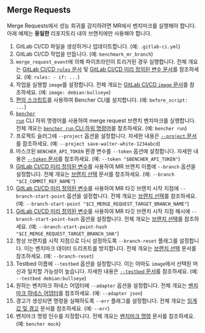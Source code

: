 
## Merge Requests

Merge Requests에서 성능 회귀를 감지하려면 MR에서 벤치마크를 실행해야 합니다.
아래 예제는 **동일한** 리포지토리 내의 브랜치에만 사용해야 합니다.

<MergeRequestsCode />

1. GitLab CI/CD 파일을 생성하거나 업데이트합니다.
   (예: `.gitlab-ci.yml`)
2. GitLab CI/CD 작업을 만듭니다.
   (예: `benchmark_mr_branch`)
3. `merge_request_event`에 의해 파이프라인이 트리거된 경우 실행합니다.
   전체 개요는 [GitLab CI/CD `rules` 문서][gitlab ci cd rules] 및 [GitLab CI/CD 미리 정의된 변수 문서][gitlab ci cd redefined variables]를 참조하세요.
   (예: `rules: - if: ...`)
4. 작업을 실행할 `image`를 설정합니다.
   전체 개요는 [GitLab CI/CD `image` 문서][gitlab ci cd image]를 참조하세요.
   (예: `image: debian:bullseye`)
5. [편의 스크립트][install bencher cli]를 사용하여 Bencher CLI를 설치합니다.
   (예: `before_script: ...`)
6. <code><a href="/ko/docs/explanation/bencher-run/">bencher run</a></code> CLI 하위 명령어를 사용하여 merge request 브랜치 벤치마크를 실행합니다.
   전체 개요는 [`bencher run` CLI 하위 명령어][bencher run]를 참조하세요.
   (예: `bencher run`)
7. 프로젝트 슬러그에 `--project` 옵션을 설정합니다.
   자세한 내용은 [`--project` 문서][project option]를 참조하세요.
   (예: `--project save-walter-white-1234abcd`)
8. 마스크된 `BENCHER_API_TOKEN` 환경 변수를 `--token` 옵션에 설정합니다.
   자세한 내용은 [`--token` 문서][token option]를 참조하세요.
   (예: `--token "$BENCHER_API_TOKEN"`)
9. [GitLab CI/CD 미리 정의된 변수][branch selection branch]를 사용하여 MR 브랜치 이름에 `--branch` 옵션을 설정합니다.
   전체 개요는 [브랜치 선택](/ko/docs/explanation/branch-selection/#--branch-branch) 문서를 참조하세요.
   (예: `--branch "$CI_COMMIT_REF_NAME"`)
10. [GitLab CI/CD 미리 정의된 변수][gitlab ci cd redefined variables]를 사용하여 MR 타깃 브랜치 시작 지점에 `--branch-start-point` 옵션을 설정합니다.
    전체 개요는 [브랜치 선택][branch selection start point]를 참조하세요.
    (예: `--branch-start-point "$CI_MERGE_REQUEST_TARGET_BRANCH_NAME"`)
11. [GitLab CI/CD 미리 정의된 변수][gitlab ci cd redefined variables]를 사용하여 MR 타깃 브랜치 시작 지점 해시에 `--branch-start-point-hash` 옵션을 설정합니다.
    전체 개요는 [브랜치 선택][branch selection start point hash]를 참조하세요.
    (예: `--branch-start-point-hash "$CI_MERGE_REQUEST_TARGET_BRANCH_SHA"`)
12. 항상 브랜치를 시작 지점으로 다시 설정하도록 `--branch-reset` 플래그를 설정합니다.
    이는 벤치마크 데이터 드리프트를 방지합니다.
    전체 개요는 [브랜치 선택][branch selection branch reset] 문서를 참조하세요.
    (예: `--branch-reset`)
13. Testbed 이름에 `--testbed` 옵션을 설정합니다.
    이는 아마도 `image`에서 선택된 머신과 일치할 가능성이 높습니다.
    자세한 내용은 [`--testbed` 문서][testbed option]를 참조하세요.
    (예: `--testbed debian:bullseye`)
14. 원하는 벤치마크 하네스 어댑터에 `--adapter` 옵션을 설정합니다.
    전체 개요는 [벤치마크 하네스 어댑터][adapters]를 참조하세요.
    (예: `--adapter json`)
15. 경고가 생성되면 명령을 실패하도록 `--err` 플래그를 설정합니다.
    전체 개요는 [임계값 및 경고][alerts] 문서를 참조하세요.
    (예: `--err`)
16. 벤치마크 명령 인수를 지정합니다.
    전체 개요는 [벤치마크 명령][command argument] 문서를 참조하세요.
    (예: `bencher mock`)

[gitlab ci cd rules]: https://docs.gitlab.com/ee/ci/jobs/job_control.html#common-if-clauses-for-rules
[gitlab ci cd redefined variables]: https://docs.gitlab.com/ee/ci/variables/predefined_variables.html
[gitlab ci cd image]: https://docs.gitlab.com/ee/ci/yaml/index.html#image

[install bencher cli]: /ko/docs/how-to/install-cli/#install-cli-with-script
[bencher run]: /ko/docs/explanation/bencher-run/
[project option]: /ko/docs/explanation/bencher-run/#--project-project
[token option]: /ko/docs/explanation/bencher-run/#--token-token
[branch selection branch]: /ko/docs/explanation/branch-selection/#--branch-branch
[branch selection start point]: /ko/docs/explanation/branch-selection/#--branch-start-point-branch
[branch selection start point hash]: /ko/docs/explanation/branch-selection/#--branch-start-point-hash-hash
[branch selection branch reset]: /ko/docs/explanation/branch-selection/#--branch-reset
[testbed option]: /ko/docs/explanation/bencher-run/#--testbed-testbed
[adapters]: /ko/docs/explanation/adapters/
[alerts]: /ko/docs/explanation/thresholds/#alerts
[command argument]: /ko/docs/explanation/bencher-run/#benchmark-command
